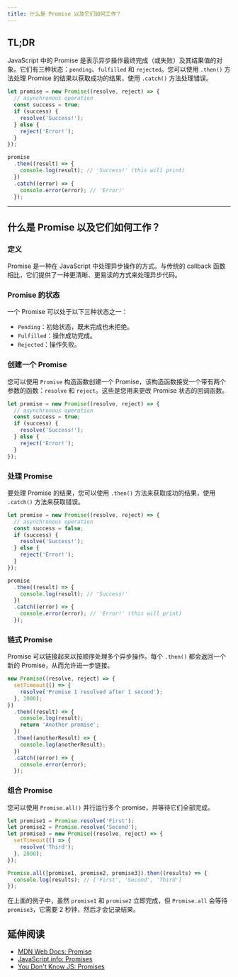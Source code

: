 ```yaml
---
title: 什么是 Promise 以及它们如何工作？
---
```


## TL;DR

JavaScript 中的 Promise 是表示异步操作最终完成（或失败）及其结果值的对象。它们有三种状态：`pending`、`fulfilled` 和 `rejected`。您可以使用 `.then()` 方法处理 Promise 的结果以获取成功的结果，使用 `.catch()` 方法处理错误。

```js live
let promise = new Promise((resolve, reject) => {
  // asynchronous operation
  const success = true;
  if (success) {
    resolve('Success!');
  } else {
    reject('Error!');
  }
});

promise
  .then((result) => {
    console.log(result); // 'Success!' (this will print)
  })
  .catch((error) => {
    console.error(error); // 'Error!'
  });
```

***

## 什么是 Promise 以及它们如何工作？

### 定义

Promise 是一种在 JavaScript 中处理异步操作的方式。与传统的 callback 函数相比，它们提供了一种更清晰、更易读的方式来处理异步代码。

### Promise 的状态

一个 Promise 可以处于以下三种状态之一：

* `Pending`：初始状态，既未完成也未拒绝。
* `Fulfilled`：操作成功完成。
* `Rejected`：操作失败。

### 创建一个 Promise

您可以使用 `Promise` 构造函数创建一个 Promise，该构造函数接受一个带有两个参数的函数：`resolve` 和 `reject`。这些是您用来更改 Promise 状态的回调函数。

```js live
let promise = new Promise((resolve, reject) => {
  // asynchronous operation
  const success = true;
  if (success) {
    resolve('Success!');
  } else {
    reject('Error!');
  }
});
```

### 处理 Promise

要处理 Promise 的结果，您可以使用 `.then()` 方法来获取成功的结果，使用 `.catch()` 方法来获取错误。

```js live
let promise = new Promise((resolve, reject) => {
  // asynchronous operation
  const success = false;
  if (success) {
    resolve('Success!');
  } else {
    reject('Error!');
  }
});

promise
  .then((result) => {
    console.log(result); // 'Success!'
  })
  .catch((error) => {
    console.error(error); // 'Error!' (this will print)
  });
```

### 链式 Promise

Promise 可以链接起来以按顺序处理多个异步操作。每个 `.then()` 都会返回一个新的 Promise，从而允许进一步链接。

```js live
new Promise((resolve, reject) => {
  setTimeout(() => {
    resolve('Promise 1 resolved after 1 second');
  }, 1000);
})
  .then((result) => {
    console.log(result);
    return 'Another promise';
  })
  .then((anotherResult) => {
    console.log(anotherResult);
  })
  .catch((error) => {
    console.error(error);
  });
```

### 组合 Promise

您可以使用 `Promise.all()` 并行运行多个 promise，并等待它们全部完成。

```js live
let promise1 = Promise.resolve('First');
let promise2 = Promise.resolve('Second');
let promise3 = new Promise((resolve, reject) => {
  setTimeout(() => {
    resolve('Third');
  }, 2000);
});

Promise.all([promise1, promise2, promise3]).then((results) => {
  console.log(results); // ['First', 'Second', 'Third']
});
```

在上面的例子中，虽然 `promise1` 和 `promise2` 立即完成，但 `Promise.all` 会等待 `promise3`，它需要 2 秒钟，然后才会记录结果。

## 延伸阅读

* [MDN Web Docs: Promise](https://developer.mozilla.org/en-US/docs/Web/JavaScript/Reference/Global_Objects/Promise)
* [JavaScript.info: Promises](https://javascript.info/promise-basics)
* [You Don't Know JS: Promises](https://github.com/getify/You-Dont-Know-JS/blob/2nd-ed/get-started/ch11.md#promises)
